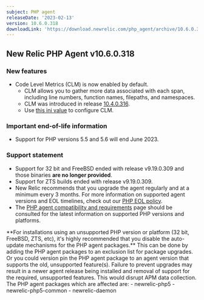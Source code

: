 ```yaml
---
subject: PHP agent
releaseDate: '2023-02-13'
version: 10.6.0.318
downloadLink: 'https://download.newrelic.com/php_agent/archive/10.6.0.318'
---
```

## New Relic PHP Agent v10.6.0.318

### New features

* Code Level Metrics (CLM) is now enabled by default.
   - CLM allows you to gather more data associated with each span, including line numbers, function names, filepaths, and namespaces.
   - CLM was introduced in release [10.4.0.316](https://docs.newrelic.com/docs/release-notes/agent-release-notes/php-release-notes/php-agent-10-4-0-316/).
   - Use [this ini value](https://docs.newrelic.com/docs/apm/agents/php-agent/configuration/php-agent-configuration/#inivar-code-level-metrics) to configure CLM.

### Important end-of-life information

* Support for PHP versions 5.5 and 5.6 will end June 2023.

### Support statement

* Support for 32 bit and FreeBSD ended with release v9.19.0.309 and those binaries **are no longer provided**.
* Support for ZTS builds ended with release v9.19.0.309.
* New Relic recommends that you upgrade the agent regularly and at a minimum every 3 months. For more information on supported agent versions and EOL timelines, check out our [PHP EOL policy](https://docs.newrelic.com/docs/apm/agents/php-agent/getting-started/php-agent-eol-policy/).
* The [PHP agent compatibility and requirements](https://docs.newrelic.com/docs/apm/agents/php-agent/getting-started/php-agent-compatibility-requirements/) page should be consulted for the latest information on supported PHP versions and platforms.

<Callout variant="important">
**For installations using an unsupported PHP version or platform (32 bit, FreeBSD, ZTS, etc), it's highly recommended that you disable the auto-update mechanisms for the PHP agent packages.** This can be done by adding the PHP agent packages to an exclusion list for package upgrades. Or you could version pin the PHP agent package to an agent version that supports the old, unsupported feature(s). Failure to prevent upgrades may result in a newer agent release being installed and removal of support for the required, unsupported features. This would disrupt APM data collection.
The PHP agent packages which are affected are:
   - newrelic-php5
   - newrelic-php5-common
   - newrelic-daemon
</Callout>


